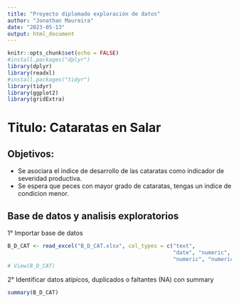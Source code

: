 ```yaml
---
title: "Proyecto diplomado exploración de datos"
author: "Jonathan Maureira"
date: "2023-05-13"
output: html_document
---
```


```r
knitr::opts_chunk$set(echo = FALSE)
#install.packages("dplyr")
library(dplyr)
library(readxl)
#install.packages("tidyr")
library(tidyr)
library(ggplot2)
library(gridExtra)
```
# Titulo: Cataratas en Salar


## Objetivos: 
- Se asociara el indice de desarrollo de las cataratas como indicador de severidad productiva.
- Se espera que peces con mayor grado de cataratas, tengas un indice de condicion menor.

## Base de datos y analisis exploratorios

1° Importar base de datos
```r
B_D_CAT <- read_excel("B_D_CAT.xlsx", col_types = c("text", 
                                                    "date", "numeric", "numeric", "numeric", 
                                                    "numeric", "numeric", "numeric"))
# View(B_D_CAT)
```
2° Identificar datos atípicos, duplicados o faltantes (NA) con summary
```r
summary(B_D_CAT)
```


